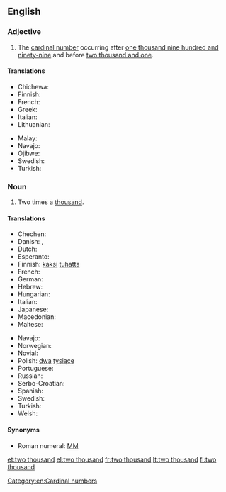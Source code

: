 ==English==

===Adjective===
{{en-adj|?}}

# The [[cardinal number]] occurring after [[one thousand nine hundred and ninety-nine]] and before [[two thousand and one]].

====Translations====
{{trans-top|cardinal number}}
* Chichewa: {{tø|ny|zikwi ziwiri}}
* Finnish: {{t+|fi|kaksituhatta}}
* French: {{t-|fr|deux mille}}
* Greek: {{t+|el|δύο χιλιάδες}}
* Italian: {{t+|it|duemila}}
* Lithuanian: {{t-|lt|du tūkstančiai}}
{{trans-mid}}
* Malay: {{t-|ms|dua ribu}}
* Navajo: {{tø|nv|naakidi mííl}}
* Ojibwe: {{tø|oj|niinzhosagoons}}
* Swedish: {{t-|sv|två tusen}}
* Turkish: {{t-|tr|triki bin}}
{{trans-bottom}}

===Noun===
{{en-noun|?}}

# Two times a [[thousand]].

====Translations====
{{trans-top|two times a thousand}}
* Chechen: {{tø|ce|ши эзар|tr=ši ezar}}
* Danish: {{t-|da|to tusind|n}}, {{t-|da|to tusinde|n}}
* Dutch: {{t-|nl|tweeduizend|f}}
* Esperanto: {{t-|eo|du mil}}
* Finnish: [[kaksi]] [[tuhat|tuhatta]]
* French: {{t-|fr|deux mille}}
* German: {{t-|de|zweitausend|f}}
* Hebrew: {{t-|he|אלפיים|tr=alpayim|sc=Hebr}}
* Hungarian: {{t+|hu|kétezer}}
* Italian: {{t+|it|duemila|m}}
* Japanese: {{t-|ja|二千|tr=nisen}}
* Macedonian: {{t-|mk|две илјади|tr=dve íljadi}}
* Maltese: {{t-|mt|elfejn}}
{{trans-mid}}
* Navajo: {{tø|nv|naakidi mííl}}
* Norwegian: {{t-|no|to tusen}}
* Novial: {{tø|nov|dumil}}
* Polish: [[dwa]] [[tysiące]]
* Portuguese: {{t-|pt|dois mil}}
* Russian: {{t+|ru|две тысячи|f|tr=dve týsjači}}
* Serbo-Croatian: {{t-|sh|dvije hiljad|f|sc=Latn}}
* Spanish: {{t-|es|dos mil|m}}
* Swedish: {{t-|sv|två tusen}}
* Turkish: {{t-|tr|iki bin}}
* Welsh: {{t-|cy|dwy fil}}
{{trans-bottom}}

====Synonyms====
* Roman numeral: [[MM]]

[[Category:en:Cardinal numbers]]

[[et:two thousand]]
[[el:two thousand]]
[[fr:two thousand]]
[[lt:two thousand]]
[[fi:two thousand]]